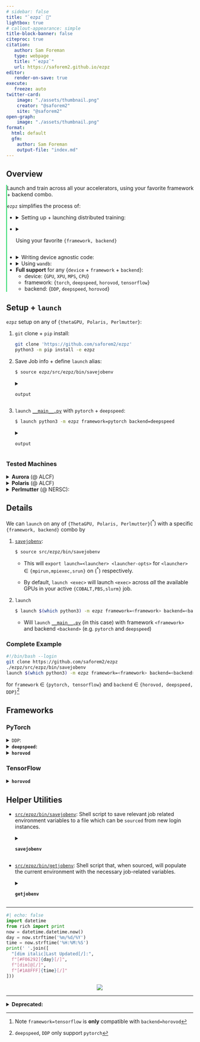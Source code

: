 ```yaml
---
# sidebar: false
title: "`ezpz` 🍋"
lightbox: true
# callout-appearance: simple
title-block-banner: false
citeproc: true
citation:
   author: Sam Foreman
   type: webpage
   title: "`ezpz`"
   url: https://saforem2.github.io/ezpz
editor:
   render-on-save: true
execute:
   freeze: auto
twitter-card:
    image: "./assets/thumbnail.png"
    creator: "@saforem2"
    site: "@saforem2"
open-graph:
    image: "./assets/thumbnail.png"
format:
  html: default
  gfm:
    author: Sam Foreman
    output-file: "index.md"
---
```


<!-- [![Pytorch](https://img.shields.io/badge/PyTorch-222222?logo=pytorch&logoColor=white)](#pytorch) [![Tensorflow](https://img.shields.io/badge/TensorFlow-%23FF6F00.svg?&logo=TensorFlow&logoColor=white)](#tensorflow) [![hydra](https://img.shields.io/badge/Config-Hydra-89b8cd)](https://hydra.cc) -->

<!--
> [!NOTE]
> This library is **very much** still a WIP
> Any ideas / issues / suggestions for improving things would be greatly appreciated.
-->

## Overview

<!-- ::: {.callout-tip icon=false aria-title="Now Playing" title='[![](https://api.iconify.design/logos:spotify-icon.svg?color=%23888888) Now Playing:]{style="color:#1ED760;"}' collapse="true" style='width:100%; border: none!important; border-left: 1.5px solid #1ED760!important; border-radius: 0pt!important; opacity: 100%;'} -->

<!-- ::: {.callout-tip icon="false" collapse="false" style='width:100%; background-color: rgba(28, 28, 28, 0.0)!important; border-color: var(--bg-border)!important;' } -->

::: {.callout-tip icon=false title="<code>ezpz</code> 🍋" collapse=false style="text-align: left!important; width:100%; background-color: var(--code-bg); border:none!important; border-left: 2px solid #1ED760!important; opacity:100%; border-radius: 0pt!important; margin-bottom: 0em; padding-bottom: 0.0rem;"}

Launch and train across all your accelerators, using your favorite framework +
backend combo.

`ezpz` simplifies the process of:

- <details><summary>Setting up + launching distributed training:</summary>

    - <details closed><summary><code>import ezpz as ez</code></summary>

        - `RANK = `
          [`ez.setup_torch(backend=backend)`](https://github.com/saforem2/ezpz/blob/main/src/ezpz/dist.py#L551)
          [for `backend` $\in$ \{`DDP`, `deepspeed`, `horovod`}]{.dim-text}

        - `RANK =`
          [`ez.get_rank()`](https://github.com/saforem2/ezpz/blob/main/src/ezpz/dist.py#396)

        - `LOCAL_RANK =`
          [`ez.get_local_rank()`](https://github.com/saforem2/ezpz/blob/main/src/ezpz/dist.py#448)

        - `WORLD_SIZE =`
          [`ez.get_world_size()`](https://github.com/saforem2/ezpz/blob/main/src/ezpz/dist.py#L417)

      [(see [`ezpz/dist.py`](https://github.com/saforem2/ezpz/blob/main/src/ezpz/dist.py) for more details).]{.dim-text}

    </details>


</details>

- <details closed><summary>Using your favorite `{framework, backend}`</summary>

  On any accelerator:

  - [`framework=pytorch`](#pytorch) + `backend={DDP, deepspeed, horovod}`

  - [`framework=tensorflow`](#tensorflow) + `backend=horovod`

  - [`ez.get_torch_device()`](https://github.com/saforem2/ezpz/blob/main/src/ezpz/dist.py#L332): {`cuda`, `xpu`, `mps`, `cpu`}

  - [`ez.get_torch_backend()`](https://github.com/saforem2/ezpz/blob/main/src/ezpz/dist.py#L348): {`nccl`, `ccl`, `gloo`}

  _2ez_ 😎. (see [frameworks](#frameworks) for additional details)

</details>

- <details closed><summary>Writing device agnostic code:</summary>

  <details closed><summary><code>ezpz_data_parallel.py</code></summary>

  ```python
  """
  ezpz_ddp.py

  - to launch:

    $ source ezpz/src/ezpz/bin/savejobenv
    $ BACKEND=DDP launch python3 ezpz_ddp.py
  """
  import os
  import logging
  import torch
  import ezpz as ez

  # backend can be any of DDP, deespepeed, horovod
  RANK = ez.setup_torch(
      backend=(
          backend := os.environ.get('BACKEND', 'DDP')
      )
  )
  WORLD_SIZE = ez.get_world_size()
  DEVICE = ez.get_device()

  # log only from RANK == 0
  logger = logging.getLogger(__name__)
  logger.setLevel("INFO") if RANK == 0 else logger.setLevel("CRITICAL")

  model = torch.nn.Linear(3, 4)
  model.to(DEVICE)
  optimizer = torch.optim.Adam(model.parameters())
  if WORLD_SIZE > 1:
      if backend.lower() == 'ddp':
          from torch.nn.parallel import DistributedDataParallel as DDP
          model = DDP(model)
      elif backend.lower() in ('ds', 'deepspeed'):
          import deepspeed
          model, optimizer, *_ = deepspeed.initialize(
              model=model,
              optimizer=optimizer
          )

  x = torch.tensor([1.0, 2.0, 3.0]).to(DEVICE)
  y = model(x)
  loss = y.sum()
  if backend == 'deepspeed':
      model.backward(loss)
      model.step(loss)
  else:
      loss = loss.backward()
      optimizer.step()
  ```

  <details closed><summary>Output:</summary>

    <details closed><summary><code>XPU</code></summary>

    ```bash
    [04:50:57 PM] [foremans@x1921c0s0b0n0] ~/q/llm.devkit/Megatron-DeepSpeed/dep/ezpz/s/ezpz  main q4-drop 32s
    $ launch python3 -Wignore test_dist.py
    Connected to tcp://x1921c0s0b0n0.hostmgmt2000.cm.americas.sgi.com:7919
    Found executable /home/foremans/miniconda3/envs/q4-drop/bin/python3
    Launching application 5bf3e9e8-89fb-412a-a49e-3c81601436b7
    [2024-04-19 16:51:06][INFO][dist:290] - [device='xpu'][rank=9/23][local_rank=9/11][node=1/1]
    [2024-04-19 16:51:06][INFO][dist:290] - [device='xpu'][rank=14/23][local_rank=2/11][node=0/1]
    [2024-04-19 16:51:06][INFO][dist:290] - [device='xpu'][rank=3/23][local_rank=3/11][node=1/1]
    [2024-04-19 16:51:06][INFO][dist:290] - [device='xpu'][rank=17/23][local_rank=5/11][node=1/1]
    [2024-04-19 16:51:06][INFO][dist:290] - [device='xpu'][rank=6/23][local_rank=6/11][node=0/1]
    [2024-04-19 16:51:06][INFO][dist:290] - [device='xpu'][rank=13/23][local_rank=1/11][node=1/1]
    [2024-04-19 16:51:06][INFO][dist:290] - [device='xpu'][rank=7/23][local_rank=7/11][node=1/1]
    [2024-04-19 16:51:06][INFO][dist:290] - [device='xpu'][rank=19/23][local_rank=7/11][node=1/1]
    [2024-04-19 16:51:06][INFO][dist:290] - [device='xpu'][rank=8/23][local_rank=8/11][node=0/1]
    [2024-04-19 16:51:06][INFO][dist:290] - [device='xpu'][rank=21/23][local_rank=9/11][node=1/1]
    [2024-04-19 16:51:06][INFO][dist:290] - [device='xpu'][rank=10/23][local_rank=10/11][node=0/1]
    [2024-04-19 16:51:06][INFO][dist:290] - [device='xpu'][rank=22/23][local_rank=10/11][node=0/1]
    [2024-04-19 16:51:06][INFO][dist:290] - [device='xpu'][rank=11/23][local_rank=11/11][node=1/1]
    [2024-04-19 16:51:06][INFO][dist:290] - [device='xpu'][rank=23/23][local_rank=11/11][node=1/1]
    [2024-04-19 16:51:06][INFO][dist:290] - [device='xpu'][rank=2/23][local_rank=2/11][node=0/1]
    [2024-04-19 16:51:06][INFO][dist:290] - [device='xpu'][rank=20/23][local_rank=8/11][node=0/1]
    [2024-04-19 16:51:06][INFO][dist:290] - [device='xpu'][rank=4/23][local_rank=4/11][node=0/1]
    [2024-04-19 16:51:06][INFO][dist:290] - [device='xpu'][rank=15/23][local_rank=3/11][node=1/1]
    [2024-04-19 16:51:06][INFO][dist:290] - [device='xpu'][rank=18/23][local_rank=6/11][node=0/1]
    [2024-04-19 16:51:06][INFO][dist:290] - [device='xpu'][rank=12/23][local_rank=0/11][node=0/1]
    [2024-04-19 16:51:06][INFO][dist:290] - [device='xpu'][rank=1/23][local_rank=1/11][node=1/1]
    [2024-04-19 16:51:06][INFO][dist:290] - [device='xpu'][rank=16/23][local_rank=4/11][node=0/1]
    [2024-04-19 16:51:06][INFO][dist:290] - [device='xpu'][rank=5/23][local_rank=5/11][node=1/1]
    [2024-04-19 16:51:06][INFO][dist:239] - DistInfo={
        "DEVICE": "xpu",
        "DEVICE_ID": "xpu:0",
        "DISTRIBUTED_BACKEND": "ccl",
        "GPUS_PER_NODE": 12,
        "HOSTFILE": "/var/spool/pbs/aux/8992337.amn-0001",
        "HOSTNAME": "x1921c0s0b0n0.hostmgmt2000.cm.americas.sgi.com",
        "HOSTS": "['x1921c0s0b0n0', 'x1921c0s5b0n0']",
        "LOCAL_RANK": 0,
        "MACHINE": "SunSpot",
        "NGPUS": 24,
        "NODE_ID": 0,
        "NUM_NODES": 2,
        "RANK": 0,
        "SCHEDULER": "PBS",
        "WORLD_SIZE_IN_USE": 24,
        "WORLD_SIZE_TOTAL": 24
    }
    [2024-04-19 16:51:06][INFO][dist:602] - Using oneccl_bindings from: /lus/gila/projects/Aurora_deployment/foremans/q4-drop_sunspot/llm.devkit/torch-ccl/oneccl_bindings_for_pytorch/__init__.py
    [2024-04-19 16:51:06][INFO][dist:604] - Using ipex from: /home/foremans/miniconda3/envs/q4-drop/lib/python3.9/site-packages/intel_extension_for_pytorch/__init__.py
    [2024-04-19 16:51:06][INFO][dist:605] - [0/24] Using device='xpu' with backend='DDP' + 'ccl' for distributed training.
    [2024-04-19 16:51:06][INFO][dist:290] - [device='xpu'][rank=0/23][local_rank=0/11][node=0/1]
    [2024-04-19 16:51:06][WARNING][dist:296] - Using [24 / 24] available "xpu" devices !!
    2024:04:19-16:51:06:(16909) |CCL_WARN| MPI was initialized externally, CCL-MPI specific environment is ignored
    2024:04:19-16:51:06:(16910) |CCL_WARN| MPI was initialized externally, CCL-MPI specific environment is ignored
    2024:04:19-16:51:06:(16912) |CCL_WARN| MPI was initialized externally, CCL-MPI specific environment is ignored
    2024:04:19-16:51:06:(16913) |CCL_WARN| MPI was initialized externally, CCL-MPI specific environment is ignored
    2024:04:19-16:51:06:(16914) |CCL_WARN| MPI was initialized externally, CCL-MPI specific environment is ignored
    2024:04:19-16:51:06:(16915) |CCL_WARN| MPI was initialized externally, CCL-MPI specific environment is ignored
    2024:04:19-16:51:06:(16916) |CCL_WARN| MPI was initialized externally, CCL-MPI specific environment is ignored
    2024:04:19-16:51:06:(16917) |CCL_WARN| MPI was initialized externally, CCL-MPI specific environment is ignored
    2024:04:19-16:51:06:(16918) |CCL_WARN| MPI was initialized externally, CCL-MPI specific environment is ignored
    2024:04:19-16:51:06:(16919) |CCL_WARN| MPI was initialized externally, CCL-MPI specific environment is ignored
    2024:04:19-16:51:06:(16920) |CCL_WARN| MPI was initialized externally, CCL-MPI specific environment is ignored
    2024:04:19-16:51:06:(16921) |CCL_WARN| MPI was initialized externally, CCL-MPI specific environment is ignored
    [2024-04-19 16:51:06][INFO][test_dist:71] - model=Network(
      (layers): Sequential(
        (0): Linear(in_features=128, out_features=1024, bias=True)
        (1): Linear(in_features=1024, out_features=512, bias=True)
        (2): Linear(in_features=512, out_features=256, bias=True)
        (3): Linear(in_features=256, out_features=128, bias=True)
        (4): Linear(in_features=128, out_features=128, bias=True)
      )
    )
    [2024-04-19 16:51:18][INFO][test_dist:101] - iter=0, loss=2709.53418, dt=1.380, dtf=0.950, dtb=0.430
    [2024-04-19 16:51:18][INFO][test_dist:101] - iter=1, loss=2058.49805, dt=0.133, dtf=0.002, dtb=0.131
    [2024-04-19 16:51:18][INFO][test_dist:101] - iter=2, loss=1507.91187, dt=0.004, dtf=0.001, dtb=0.004
    [2024-04-19 16:51:18][INFO][test_dist:101] - iter=3, loss=1181.78577, dt=0.004, dtf=0.001, dtb=0.003
    [2024-04-19 16:51:18][INFO][test_dist:101] - iter=4, loss=949.43561, dt=0.004, dtf=0.001, dtb=0.003
    [2024-04-19 16:51:18][INFO][test_dist:101] - iter=5, loss=848.14905, dt=0.004, dtf=0.001, dtb=0.003
    [2024-04-19 16:51:18][INFO][test_dist:101] - iter=6, loss=788.76123, dt=0.004, dtf=0.001, dtb=0.003
    [2024-04-19 16:51:18][INFO][test_dist:101] - iter=7, loss=753.59509, dt=0.004, dtf=0.001, dtb=0.003
    [2024-04-19 16:51:18][INFO][test_dist:101] - iter=8, loss=750.62225, dt=0.004, dtf=0.001, dtb=0.003
    [2024-04-19 16:51:18][INFO][test_dist:101] - iter=9, loss=740.23474, dt=0.004, dtf=0.001, dtb=0.003
    Application 5bf3e9e8 resources: utime=621s stime=111s maxrss=1746816KB inblock=192 oublock=16 minflt=10719359 majflt=7493 nvcsw=169332 nivcsw=77546
    ```

    </details>

    <details closed><summary><code>CPU</code></summary>

    ```bash
    2023-11-11 $ TORCH_DEVICE=cpu mpirun -np 12 python3 test_dist.py
    [2024-04-19 14:44:12][INFO][dist:290] - [device='cpu'][rank=1/11][local_rank=1/11][node=0/0]
    [2024-04-19 14:44:12][INFO][dist:290] - [device='cpu'][rank=3/11][local_rank=3/11][node=0/0]
    [2024-04-19 14:44:12][INFO][dist:290] - [device='cpu'][rank=6/11][local_rank=6/11][node=0/0]
    [2024-04-19 14:44:12][INFO][dist:290] - [device='cpu'][rank=5/11][local_rank=5/11][node=0/0]
    [2024-04-19 14:44:12][INFO][dist:290] - [device='cpu'][rank=2/11][local_rank=2/11][node=0/0]
    [2024-04-19 14:44:12][INFO][dist:290] - [device='cpu'][rank=10/11][local_rank=10/11][node=0/0]
    [2024-04-19 14:44:12][INFO][dist:290] - [device='cpu'][rank=4/11][local_rank=4/11][node=0/0]
    [2024-04-19 14:44:12][INFO][dist:290] - [device='cpu'][rank=7/11][local_rank=7/11][node=0/0]
    [2024-04-19 14:44:12][INFO][dist:290] - [device='cpu'][rank=9/11][local_rank=9/11][node=0/0]
    [2024-04-19 14:44:13][INFO][dist:290] - [device='cpu'][rank=11/11][local_rank=11/11][node=0/0]
    [2024-04-19 14:44:13][INFO][dist:290] - [device='cpu'][rank=8/11][local_rank=8/11][node=0/0]
    [2024-04-19 14:44:13][INFO][dist:239] - DistInfo={
        "DEVICE": "cpu",
        "DEVICE_ID": "cpu:0",
        "DISTRIBUTED_BACKEND": "gloo",
        "GPUS_PER_NODE": 12,
        "HOSTFILE": "/Users/samforeman/projects/saforem2/ezpz/src/ezpz/hostfile",
        "HOSTNAME": "Sams-MacBook-Pro.local",
        "HOSTS": "['Sams-MacBook-Pro']",
        "LOCAL_RANK": 0,
        "MACHINE": "Sams-MacBook-Pro.local",
        "NGPUS": 12,
        "NODE_ID": 0,
        "NUM_NODES": 1,
        "RANK": 0,
        "SCHEDULER": "LOCAL",
        "WORLD_SIZE_IN_USE": 12,
        "WORLD_SIZE_TOTAL": 12
    }
    [2024-04-19 14:44:13][INFO][dist:605] - [0/12] Using device='cpu' with backend='DDP' + 'gloo' for distributed training.
    [2024-04-19 14:44:13][INFO][dist:290] - [device='cpu'][rank=0/11][local_rank=0/11][node=0/0]
    [2024-04-19 14:44:13][WARNING][dist:296] - Using [12 / 12] available "cpu" devices !!
    [2024-04-19 14:44:13][INFO][test_dist:72] - model=Network(
      (layers): Sequential(
        (0): Linear(in_features=128, out_features=1024, bias=True)
        (1): Linear(in_features=1024, out_features=512, bias=True)
        (2): Linear(in_features=512, out_features=256, bias=True)
        (3): Linear(in_features=256, out_features=128, bias=True)
        (4): Linear(in_features=128, out_features=128, bias=True)
      )
    )
    [2024-04-19 14:44:14][INFO][test_dist:102] - iter=0, loss=2801.62549, dt=0.389, dtf=0.042, dtb=0.348
    [2024-04-19 14:44:14][INFO][test_dist:102] - iter=1, loss=2092.84692, dt=0.051, dtf=0.010, dtb=0.041
    [2024-04-19 14:44:14][INFO][test_dist:102] - iter=2, loss=1482.45520, dt=0.037, dtf=0.004, dtb=0.033
    [2024-04-19 14:44:14][INFO][test_dist:102] - iter=3, loss=1174.38037, dt=0.033, dtf=0.002, dtb=0.031
    [2024-04-19 14:44:14][INFO][test_dist:102] - iter=4, loss=938.39917, dt=0.032, dtf=0.003, dtb=0.030
    [2024-04-19 14:44:14][INFO][test_dist:102] - iter=5, loss=888.37390, dt=0.035, dtf=0.001, dtb=0.033
    [2024-04-19 14:44:14][INFO][test_dist:102] - iter=6, loss=784.63470, dt=0.036, dtf=0.003, dtb=0.032
    [2024-04-19 14:44:14][INFO][test_dist:102] - iter=7, loss=749.53839, dt=0.033, dtf=0.002, dtb=0.031
    [2024-04-19 14:44:14][INFO][test_dist:102] - iter=8, loss=732.22656, dt=0.036, dtf=0.003, dtb=0.034
    [2024-04-19 14:44:15][INFO][test_dist:102] - iter=9, loss=730.63776, dt=0.034, dtf=0.001, dtb=0.033
    35.68s user 17.20s system 546% cpu 9.681s total
    ```

    </details>

  </details>

  </details>

- <details closed><summary>Using <code>wandb</code>:</summary>

    - `ez.setup_wandb(project_name='ezpz')`

  </details>

- **Full support** for any {`device` + `framework` + `backend`}:
    - device: {`GPU`, `XPU`, `MPS`, `CPU`}
    - framework: {`torch`, `deepspeed`, `horovod`, `tensorflow`}
    - backend: {`DDP`, `deepspeed`, `horovod`}

:::


## Setup + `launch`

`ezpz` setup on any of `{thetaGPU, Polaris, Perlmutter}`:

1. `git` clone + `pip` install:

    ```bash
    git clone 'https://github.com/saforem2/ezpz'
    python3 -m pip install -e ezpz
    ```

1. Save Job info + define `launch` alias:

    ```bash
    $ source ezpz/src/ezpz/bin/savejobenv
    ```

    <details closed><summary><code>output</code></summary>

    ```bash
    ┌──────────────────────────────────────────────────────────────────
    │ [Hosts]:
    │     • x4415c6s5b0n0, x4415c6s6b0n0, x4415c6s7b0n0, x4415c7s0b0n0
    └──────────────────────────────────────────────────────────────────
    ┌──────────────────────────────────────────────────────────────────
    │ [DIST INFO]:
    │     • Loading job env from: /home/foremans/.pbsenv
    │     • HOSTFILE: /var/spool/pbs/aux/297306.aurora-pbs-0001.hostmgmt.cm.aurora.alcf.anl.gov
    │     • NHOSTS: 4
    │     • NGPU_PER_HOST: 12
    │     • NGPUS (NHOSTS x NGPU_PER_HOST): 48
    │     • DIST_LAUNCH: mpiexec --verbose --envall -n 48 -ppn 12 --hostfile /var/spool/pbs/aux/297306.aurora-pbs-0001.hostmgmt.cm.aurora.alcf.anl.gov
    │     • Defining alias: launch: aliased to mpiexec --verbose --envall -n 48 -ppn 12 --hostfile /var/spool/pbs/aux/297306.aurora-pbs-0001.hostmgmt.cm.aurora.alcf.anl.gov
    └──────────────────────────────────────────────────────────────────
    ```

    </details>

1. `launch` [`__main__.py`](./src/ezpz/__main__.py) with `pytorch` + `deepspeed`:

    ```bash
    $ launch python3 -m ezpz framework=pytorch backend=deepspeed
    ```

    <details closed><summary><code>output</code></summary>

    ```bash
    $ launch python3 -m ezpz framework=pytorch backend=DDP
    [2023-12-19 13:33:24][INFO][dist.py:292] - Using device='xpu'
    [2023-12-19 13:33:24][INFO][dist.py:292] - Using device='xpu'
    [2023-12-19 13:33:24][INFO][dist.py:292] - Using device='xpu'
    [2023-12-19 13:33:24][INFO][dist.py:292] - Using device='xpu'
    [2023-12-19 13:33:24][INFO][dist.py:292] - Using device='xpu'
    [2023-12-19 13:33:24][INFO][dist.py:292] - Using device='xpu'
    [2023-12-19 13:33:24][INFO][dist.py:292] - Using device='xpu'
    [2023-12-19 13:33:24][INFO][dist.py:292] - Using device='xpu'
    [2023-12-19 13:33:24][INFO][dist.py:292] - Using device='xpu'
    [2023-12-19 13:33:24][INFO][dist.py:292] - Using device='xpu'
    [2023-12-19 13:33:24][INFO][dist.py:292] - Using device='xpu'
    [2023-12-19 13:33:24][INFO][dist.py:292] - Using device='xpu'
    [2023-12-19 13:33:24][INFO][dist.py:292] - Using device='xpu'
    [2023-12-19 13:33:24][INFO][dist.py:292] - Using device='xpu'
    [2023-12-19 13:33:25][INFO][dist.py:292] - Using device='xpu'
    [2023-12-19 13:33:25][INFO][dist.py:292] - Using device='xpu'
    [2023-12-19 13:33:25][INFO][dist.py:292] - Using device='xpu'
    [2023-12-19 13:33:25][INFO][dist.py:292] - Using device='xpu'
    [2023-12-19 13:33:25][INFO][dist.py:292] - Using device='xpu'
    [2023-12-19 13:33:25][INFO][dist.py:292] - Using device='xpu'
    [2023-12-19 13:33:25][INFO][dist.py:292] - Using device='xpu'
    [2023-12-19 13:33:25][INFO][dist.py:292] - Using device='xpu'
    [2023-12-19 13:33:25][INFO][dist.py:292] - Using device='xpu'
    [2023-12-19 13:33:25][INFO][dist.py:292] - Using device='xpu'
    [2023-12-19 13:33:25][INFO][dist.py:292] - Using device='xpu'
    [2023-12-19 13:33:25][INFO][dist.py:292] - Using device='xpu'
    [2023-12-19 13:33:25][INFO][dist.py:292] - Using device='xpu'
    [2023-12-19 13:33:25][INFO][dist.py:292] - Using device='xpu'
    [2023-12-19 13:33:25][INFO][dist.py:292] - Using device='xpu'
    [2023-12-19 13:33:25][INFO][dist.py:292] - Using device='xpu'
    [2023-12-19 13:33:25][INFO][dist.py:292] - Using device='xpu'
    [2023-12-19 13:33:25][INFO][dist.py:292] - Using device='xpu'
    [2023-12-19 13:33:25][INFO][dist.py:292] - Using device='xpu'
    [2023-12-19 13:33:26][INFO][dist.py:292] - Using device='xpu'
    [2023-12-19 13:33:26][INFO][dist.py:292] - Using device='xpu'
    [2023-12-19 13:33:26][INFO][dist.py:243] - Using DDP for distributed training
    [2023-12-19 13:33:26][WARNING][dist.py:104] - Using backend='ccl'
    [2023-12-19 13:33:26][WARNING][dist.py:104] - Using backend='ccl'
    [2023-12-19 13:33:26][WARNING][dist.py:104] - Using backend='ccl'
    [2023-12-19 13:33:26][WARNING][dist.py:104] - Using backend='ccl'
    [2023-12-19 13:33:26][WARNING][dist.py:104] - Using backend='ccl'
    [2023-12-19 13:33:26][WARNING][dist.py:104] - Using backend='ccl'
    [2023-12-19 13:33:26][WARNING][dist.py:104] - Using backend='ccl'
    [2023-12-19 13:33:26][WARNING][dist.py:104] - Using backend='ccl'
    [2023-12-19 13:33:26][WARNING][dist.py:104] - Using backend='ccl'
    [2023-12-19 13:33:26][WARNING][dist.py:104] - Using backend='ccl'
    [2023-12-19 13:33:26][WARNING][dist.py:104] - Using backend='ccl'
    [2023-12-19 13:33:26][WARNING][dist.py:104] - Using backend='ccl'
    [2023-12-19 13:33:26][WARNING][dist.py:104] - Using backend='ccl'
    [2023-12-19 13:33:26][WARNING][dist.py:104] - Using backend='ccl'
    [2023-12-19 13:33:26][WARNING][dist.py:104] - Using backend='ccl'
    [2023-12-19 13:33:26][WARNING][dist.py:104] - Using backend='ccl'
    [2023-12-19 13:33:26][WARNING][dist.py:104] - Using backend='ccl'
    [2023-12-19 13:33:26][WARNING][dist.py:104] - Using backend='ccl'
    [2023-12-19 13:33:26][WARNING][dist.py:104] - Using backend='ccl'
    [2023-12-19 13:33:26][WARNING][dist.py:104] - Using backend='ccl'
    [2023-12-19 13:33:26][WARNING][dist.py:104] - Using backend='ccl'
    [2023-12-19 13:33:26][WARNING][dist.py:104] - Using backend='ccl'
    [2023-12-19 13:33:26][WARNING][dist.py:104] - Using backend='ccl'
    [2023-12-19 13:33:26][WARNING][dist.py:104] - Using backend='ccl'
    [2023-12-19 13:33:27][INFO][dist.py:292] - Using device='xpu'
    [2023-12-19 13:33:27][WARNING][dist.py:104] - Using backend='ccl'
    [2023-12-19 13:33:27][WARNING][dist.py:104] - Using backend='ccl'
    [2023-12-19 13:33:27][WARNING][dist.py:104] - Using backend='ccl'
    [2023-12-19 13:33:27][WARNING][dist.py:104] - Using backend='ccl'
    [2023-12-19 13:33:27][WARNING][dist.py:104] - Using backend='ccl'
    [2023-12-19 13:33:27][WARNING][dist.py:104] - Using backend='ccl'
    [2023-12-19 13:33:27][WARNING][dist.py:104] - Using backend='ccl'
    [2023-12-19 13:33:27][WARNING][dist.py:104] - Using backend='ccl'
    [2023-12-19 13:33:27][WARNING][dist.py:104] - Using backend='ccl'
    [2023-12-19 13:33:27][WARNING][dist.py:104] - Using backend='ccl'
    [2023-12-19 13:33:27][WARNING][dist.py:104] - Using backend='ccl'
    [2023-12-19 13:33:27][WARNING][dist.py:104] - Using backend='ccl'
    [2023-12-19 13:33:28][INFO][dist.py:292] - Using device='xpu'
    [2023-12-19 13:33:28][INFO][dist.py:292] - Using device='xpu'
    [2023-12-19 13:33:29][INFO][dist.py:292] - Using device='xpu'
    [2023-12-19 13:33:29][INFO][dist.py:292] - Using device='xpu'
    [2023-12-19 13:33:29][INFO][dist.py:292] - Using device='xpu'
    [2023-12-19 13:33:30][INFO][dist.py:292] - Using device='xpu'
    [2023-12-19 13:33:30][INFO][dist.py:292] - Using device='xpu'
    [2023-12-19 13:33:30][INFO][dist.py:292] - Using device='xpu'
    [2023-12-19 13:33:30][INFO][dist.py:292] - Using device='xpu'
    [2023-12-19 13:33:30][INFO][dist.py:292] - Using device='xpu'
    [2023-12-19 13:33:30][INFO][dist.py:292] - Using device='xpu'
    [2023-12-19 13:33:34][INFO][dist.py:292] - Using device='xpu'
    [2023-12-19 13:33:35][WARNING][dist.py:104] - Using backend='ccl'
    [2023-12-19 13:33:35][WARNING][dist.py:104] - Using backend='ccl'
    [2023-12-19 13:33:35][WARNING][dist.py:104] - Using backend='ccl'
    [2023-12-19 13:33:35][WARNING][dist.py:104] - Using backend='ccl'
    [2023-12-19 13:33:35][WARNING][dist.py:104] - Using backend='ccl'
    [2023-12-19 13:33:35][WARNING][dist.py:104] - Using backend='ccl'
    [2023-12-19 13:33:35][WARNING][dist.py:104] - Using backend='ccl'
    [2023-12-19 13:33:35][WARNING][dist.py:104] - Using backend='ccl'
    [2023-12-19 13:33:35][WARNING][dist.py:104] - Using backend='ccl'
    [2023-12-19 13:33:35][WARNING][dist.py:104] - Using backend='ccl'
    [2023-12-19 13:33:35][WARNING][dist.py:104] - Using backend='ccl'
    [2023-12-19 13:33:35][WARNING][dist.py:104] - Using backend='ccl'
    [2023-12-19 13:33:35][INFO][dist.py:307] - RANK: 1 / 47
    [2023-12-19 13:33:35][INFO][dist.py:307] - RANK: 2 / 47
    [2023-12-19 13:33:35][INFO][dist.py:307] - RANK: 3 / 47
    [2023-12-19 13:33:35][INFO][dist.py:307] - RANK: 4 / 47
    [2023-12-19 13:33:35][INFO][dist.py:307] - RANK: 0 / 47
    [2023-12-19 13:33:35][INFO][dist.py:307] - RANK: 5 / 47
    [2023-12-19 13:33:35][INFO][__main__.py:49] - {
        "_target_": "ezpz.configs.TrainConfig",
        "framework": "pytorch",
        "backend": "DDP",
        "ds_config_path": null,
        "port": null,
        "seed": null,
        "use_wandb": true,
        "wandb_project_name": null,
        "precision": null,
        "ngpus": null
    }
    [2023-12-19 13:33:35][INFO][dist.py:307] - RANK: 9 / 47
    [2023-12-19 13:33:35][INFO][dist.py:307] - RANK: 10 / 47
    [2023-12-19 13:33:35][INFO][dist.py:307] - RANK: 11 / 47
    [2023-12-19 13:33:35][INFO][dist.py:307] - RANK: 7 / 47
    [2023-12-19 13:33:35][INFO][dist.py:307] - RANK: 8 / 47
    [2023-12-19 13:33:35][INFO][dist.py:307] - RANK: 6 / 47
    [2023-12-19 13:33:35][INFO][dist.py:307] - RANK: 12 / 47
    [2023-12-19 13:33:35][INFO][dist.py:307] - RANK: 13 / 47
    [2023-12-19 13:33:35][INFO][dist.py:307] - RANK: 14 / 47
    [2023-12-19 13:33:35][INFO][dist.py:307] - RANK: 15 / 47
    [2023-12-19 13:33:35][INFO][dist.py:307] - RANK: 18 / 47
    [2023-12-19 13:33:35][INFO][dist.py:307] - RANK: 19 / 47
    [2023-12-19 13:33:35][INFO][dist.py:307] - RANK: 20 / 47
    [2023-12-19 13:33:35][INFO][dist.py:307] - RANK: 21 / 47
    [2023-12-19 13:33:35][INFO][dist.py:307] - RANK: 22 / 47
    [2023-12-19 13:33:35][INFO][dist.py:307] - RANK: 23 / 47
    [2023-12-19 13:33:35][INFO][dist.py:307] - RANK: 24 / 47
    [2023-12-19 13:33:35][INFO][dist.py:307] - RANK: 25 / 47
    [2023-12-19 13:33:35][INFO][dist.py:307] - RANK: 26 / 47
    [2023-12-19 13:33:35][INFO][dist.py:307] - RANK: 27 / 47
    [2023-12-19 13:33:35][INFO][dist.py:307] - RANK: 30 / 47
    [2023-12-19 13:33:35][INFO][dist.py:307] - RANK: 16 / 47
    [2023-12-19 13:33:35][INFO][dist.py:307] - RANK: 17 / 47
    [2023-12-19 13:33:35][INFO][dist.py:307] - RANK: 28 / 47
    [2023-12-19 13:33:35][INFO][dist.py:307] - RANK: 32 / 47
    [2023-12-19 13:33:35][INFO][dist.py:307] - RANK: 33 / 47
    [2023-12-19 13:33:35][INFO][dist.py:307] - RANK: 36 / 47
    [2023-12-19 13:33:35][INFO][dist.py:307] - RANK: 37 / 47
    [2023-12-19 13:33:35][INFO][dist.py:307] - RANK: 38 / 47
    [2023-12-19 13:33:35][INFO][dist.py:307] - RANK: 39 / 47
    [2023-12-19 13:33:35][INFO][dist.py:307] - RANK: 43 / 47
    [2023-12-19 13:33:35][INFO][dist.py:307] - RANK: 46 / 47
    [2023-12-19 13:33:35][INFO][dist.py:307] - RANK: 29 / 47
    [2023-12-19 13:33:35][INFO][dist.py:307] - RANK: 47 / 47
    [2023-12-19 13:33:35][INFO][dist.py:307] - RANK: 31 / 47
    [2023-12-19 13:33:35][INFO][dist.py:307] - RANK: 34 / 47
    [2023-12-19 13:33:35][INFO][dist.py:307] - RANK: 35 / 47
    [2023-12-19 13:33:35][INFO][dist.py:307] - RANK: 42 / 47
    [2023-12-19 13:33:35][INFO][dist.py:307] - RANK: 41 / 47
    [2023-12-19 13:33:35][INFO][dist.py:307] - RANK: 44 / 47
    [2023-12-19 13:33:35][INFO][dist.py:307] - RANK: 45 / 47
    [2023-12-19 13:33:35][INFO][dist.py:307] - RANK: 40 / 47
    [2023-12-19 13:33:47][INFO][dist.py:415] - Setting up wandb from rank: 0
    [2023-12-19 13:33:47][INFO][dist.py:416] - Using: WB PROJECT: ezpz
    [2023-12-19 13:33:58][INFO][dist.py:448] - W&B RUN: [flowing-wood-8](https://wandb.ai/l2hmc-qcd/ezpz/runs/uya29gm5)
    [2023-12-19 13:33:58][INFO][dist.py:490] - Running on x4415c6s5b0n0.hostmgmt2415.cm.aurora.alcf.anl.gov
    [2023-12-19 13:33:58][INFO][dist.py:506] - Reading hosts from /var/spool/pbs/aux/297306.aurora-pbs-0001.hostmgmt.cm.aurora.alcf.anl.gov
    [2023-12-19 13:33:58][INFO][__main__.py:57] - Output dir: /lus/gecko/projects/Aurora_deployment/foremans/projects/saforem2/ezpz/src/ezpz/outputs/runs/pytorch/DDP/2023-12-19/13-33-17
    [2023-12-19 13:33:58][CRITICAL][dist.py:519] - 🚀 flowing-wood-8
    [2023-12-19 13:33:58][CRITICAL][dist.py:520] - 🔗 https://wandb.ai/l2hmc-qcd/ezpz/runs/uya29gm5
    [2023-12-19 13:33:58][CRITICAL][dist.py:521] - 📂/: /lus/gecko/projects/Aurora_deployment/foremans/projects/saforem2/ezpz/src/ezpz/outputs/runs/pytorch/DDP/2023-12-19/13-33-17/wandb/run-20231219_133354-uya29gm5/files
    [2023-12-19 13:33:58][INFO][dist.py:563] - Adding /lus/gecko/projects/Aurora_deployment/foremans/projects/saforem2/ezpz/src/ezpz/ezpz-pt-DDP-xpu.log to W&B artifact...
    [2023-12-19 13:33:58][INFO][dist.py:563] - Adding /lus/gecko/projects/Aurora_deployment/foremans/projects/saforem2/ezpz/src/ezpz/outputs/runs/pytorch/DDP/2023-12-19/13-33-17/__main__.log to W&B artifact...
    [2023-12-19 13:33:58][INFO][dist.py:563] - Adding /lus/gecko/projects/Aurora_deployment/foremans/projects/saforem2/ezpz/src/ezpz/outputs/runs/pytorch/DDP/2023-12-19/13-33-17/main_debug.log to W&B artifact...
    [2023-12-19 13:33:58][INFO][dist.py:563] - Adding /lus/gecko/projects/Aurora_deployment/foremans/projects/saforem2/ezpz/src/ezpz/outputs/runs/pytorch/DDP/2023-12-19/13-33-16/__main__.log to W&B artifact...
    ```

    </details>

</details>


### Tested Machines

<details closed><summary><b>Aurora</b> (@ ALCF)</summary>

```bash
# launch job
$ qsub -q EarlyAppAccess -A Aurora_Deployment -l walltime=2:00:00 -l select=4 -I

# load frameworks
$ module use -a /soft/modulefiles ; module --ignore_cache load frameworks
$ module load frameworks/.2023.12.15.001

# install `ezpz`
$ git clone https://github.com/saforem2/ezpz
$ cd ezpz
$ mkdir -p venvs/aurora/2023.12.15.001
$ python3 -m venv venvs/aurora/2023.12.15.001 --system-site-packages
$ source venvs/aurora/2023.12.15.001/bin/activate
$ python3 -m pip install -e .

# print job info and define `launch` alias
$ source ezpz/src/ezpz/bin/savejobenv
┌──────────────────────────────────────────────────────────────────
│ [Hosts]:
│     • x4415c6s5b0n0.hostmgmt2415.cm.aurora.alcf.anl.gov
x4415c6s6b0n0.hostmgmt2415.cm.aurora.alcf.anl.gov
x4415c6s7b0n0.hostmgmt2415.cm.aurora.alcf.anl.gov
x4415c7s0b0n0.hostmgmt2415.cm.aurora.alcf.anl.gov
└──────────────────────────────────────────────────────────────────
┌──────────────────────────────────────────────────────────────────
│ [DIST INFO]:
│     • Loading job env from: /home/foremans/.pbsenv
│     • HOSTFILE: /var/spool/pbs/aux/297306.aurora-pbs-0001.hostmgmt.cm.aurora.alcf.anl.gov
│     • NHOSTS: 4
│     • NGPU_PER_HOST: 12
│     • NGPUS (NHOSTS x NGPU_PER_HOST): 48
│     • DIST_LAUNCH: mpiexec --verbose --envall -n 48 -ppn 12 --hostfile /var/spool/pbs/aux/297306.aurora-pbs-0001.hostmgmt.cm.aurora.alcf.anl.gov
│     • Defining alias: launch: aliased to mpiexec --verbose --envall -n 48 -ppn 12 --hostfile /var/spool/pbs/aux/297306.aurora-pbs-0001.hostmgmt.cm.aurora.alcf.anl.gov
└──────────────────────────────────────────────────────────────────
```

</details>

<details closed><summary><b>Polaris</b> (@ ALCF)</summary>

```bash
# Most recent `conda` versions as of 10-17-2023
if [[ $(hostname) == x3* ]]; then
    export MACHINE="polaris"
    export CONDA_DATE="2023-10-04"
elif [[ $(hostname) == theta* ]]; then
    export MACHINE="thetaGPU"
    export CONDA_DATE="2023-01-11"
else
    echo "Unknown hostname $(hostname)"
fi
module load "conda/${CONDA_DATE}" ; conda activate base
# Clone saforem2/ezpz and navigate into it
git clone https://github.com/saforem2/ezpz
cd ezpz
# Make a new venv for this project,
# in the project root: ./venvs/$MACHINE/$CONDA_DATE
VENV_DIR="venvs/${MACHINE}/${CONDA_DATE}"
python3 -m venv "${VENV_DIR}" --system-site-packages
source "venvs/${MACHINE}/${CONDA_DATE}/bin/activate"
# install `ezpz` into this `venv`
python3 -m pip install -e .
# to launch simple training example
# (launches `src/ezpz/__main__.py`)
cd src/ezpz
./bin/train.sh framework=pytorch backend=DDP
```

</details>

<details closed><summary><b>Perlmutter</b> (@ NERSC):</summary>

```bash
# request slurm allocation with `salloc`
$ NODES=2 ; HRS=2 ; salloc --nodes $NODES --qos preempt --time $HRS:00:00 -C 'gpu&hbm80g' --gpus=$(( 4 * NODES )) -A <proj>_g
# load `pytorch/2.0.1` module
$ module load libfabric cudatoolkit pytorch/2.0.1
# Clone saforem2/ezpz and navigate into it
$ git clone https://github.com/saforem2/ezpz
$ cd ezpz
# update pip and install `ezpz`
$ python3 -m pip install --upgrade pip setuptools wheel
$ python3 -m pip install -e .
$ cd src/ezpz
$ ./bin/train.sh framework=pytorch backend=DDP
```

where `framework` $\in$ `{pytorch, tensorflow}`, and `backend` $\in$ `{DDP, deepspeed,
horovod}`[^tf-hvd]  


</details>

[^tf-hvd]: Note `framework=tensorflow` is **only** compatible with `backend=horovod`

## Details


We can `launch` on any of `{ThetaGPU, Polaris, Perlmutter}`$\left(^{\ast}\right)$ 
with a specific `{framework, backend}` combo by

1. [`savejobenv`](./src/ezpz/bin/savejobenv):

    ```bash
    $ source src/ezpz/bin/savejobenv
    ```

    - This will `export launch=<launcher> <launcher-opts>`
      for `<launcher>` $\in$ `{mpirun,mpiexec,srun}`
      on $(^{\ast})$ respectively.

    - By default, `launch <exec>` will launch `<exec>` across
      _all_ the available GPUs in your active `{COBALT,PBS,slurm}` job.

2. `launch`

    ```bash
    $ launch $(which python3) -m ezpz framework=<framework> backend=<backend>
    ```

    - Will `launch` [`__main__.py`](./src/ezpz/__main__.py) (in this case) with framework
    `<framework>` and backend `<backend>` (e.g. `pytorch` and `deepspeed`)


### Complete Example

```bash
#!/bin/bash --login
git clone https://github.com/saforem2/ezpz
./ezpz/src/ezpz/bin/savejobenv
launch $(which python3) -m ezpz framework=<framework> backend=<backend>
```

for `framework` $\in$ `{pytorch, tensorflow}` and `backend` $\in$ `{horovod, deepspeed, DDP}`[^1]

[^1]: `deepspeed`, `DDP` only support `pytorch`


## Frameworks

<!-- <details closed><summary>PyTorch</summary> -->

### PyTorch

<details closed><summary><code>DDP</code>:</summary>

```bash
launch framework=pytorch backend=DDP
```

<details closed><summary><b>Output:</b></summary>

```bash
Connected to tcp://x3005c0s31b1n0.hsn.cm.polaris.alcf.anl.gov:7919
Found executable /soft/datascience/conda/2023-10-04/mconda3/bin/python3
Launching application c079ffa9-4732-45ba-995b-e5685330311b
[10/05/23 16:56:26][INFO][dist.py:362] - Using DDP for distributed training
[10/05/23 16:56:27][INFO][dist.py:413] - RANK: 0 / 7
[10/05/23 16:56:27][INFO][dist.py:413] - RANK: 2 / 7
[10/05/23 16:56:27][INFO][dist.py:413] - RANK: 4 / 7
[10/05/23 16:56:27][INFO][dist.py:413] - RANK: 3 / 7
[10/05/23 16:56:27][INFO][dist.py:413] - RANK: 1 / 7
[10/05/23 16:56:27][INFO][dist.py:413] - RANK: 6 / 7
[10/05/23 16:56:27][INFO][dist.py:413] - RANK: 5 / 7
[10/05/23 16:56:27][INFO][dist.py:413] - RANK: 7 / 7
```

</details>

</details>

<details closed><summary><b><code>deepspeed</code>:</b></summary>

```bash
launch framework=pytorch backend=deepspeed
```

<details closed><summary><b>Output:</b></summary>

```bash
Connected to tcp://x3005c0s31b1n0.hsn.cm.polaris.alcf.anl.gov:7919
Found executable /soft/datascience/conda/2023-10-04/mconda3/bin/python3
Launching application c1c5bcd5-c300-4927-82e4-236d4643e31d
[10/05/23 16:56:34][INFO][dist.py:362] - Using deepspeed for distributed training
[2023-10-05 16:56:34,949] [INFO] [real_accelerator.py:158:get_accelerator] Setting ds_accelerator to cuda (auto detect)
[2023-10-05 16:56:34,949] [INFO] [real_accelerator.py:158:get_accelerator] Setting ds_accelerator to cuda (auto detect)
[2023-10-05 16:56:34,949] [INFO] [real_accelerator.py:158:get_accelerator] Setting ds_accelerator to cuda (auto detect)
[2023-10-05 16:56:34,949] [INFO] [real_accelerator.py:158:get_accelerator] Setting ds_accelerator to cuda (auto detect)
[2023-10-05 16:56:34,953] [INFO] [real_accelerator.py:158:get_accelerator] Setting ds_accelerator to cuda (auto detect)
[2023-10-05 16:56:34,953] [INFO] [real_accelerator.py:158:get_accelerator] Setting ds_accelerator to cuda (auto detect)
[2023-10-05 16:56:34,953] [INFO] [real_accelerator.py:158:get_accelerator] Setting ds_accelerator to cuda (auto detect)
[2023-10-05 16:56:34,953] [INFO] [real_accelerator.py:158:get_accelerator] Setting ds_accelerator to cuda (auto detect)
[2023-10-05 16:56:40,160] [INFO] [comm.py:637:init_distributed] cdb=None
[2023-10-05 16:56:40,160] [INFO] [comm.py:637:init_distributed] cdb=None
[2023-10-05 16:56:40,160] [INFO] [comm.py:652:init_distributed] Not using the DeepSpeed or dist launchers, attempting to detect MPI environment...
[2023-10-05 16:56:40,160] [INFO] [comm.py:637:init_distributed] cdb=None
[2023-10-05 16:56:40,160] [INFO] [comm.py:652:init_distributed] Not using the DeepSpeed or dist launchers, attempting to detect MPI environment...
[2023-10-05 16:56:40,160] [INFO] [comm.py:652:init_distributed] Not using the DeepSpeed or dist launchers, attempting to detect MPI environment...
[2023-10-05 16:56:40,160] [INFO] [comm.py:637:init_distributed] cdb=None
[2023-10-05 16:56:40,160] [INFO] [comm.py:652:init_distributed] Not using the DeepSpeed or dist launchers, attempting to detect MPI environment...
[2023-10-05 16:56:40,767] [INFO] [comm.py:637:init_distributed] cdb=None
[2023-10-05 16:56:40,767] [INFO] [comm.py:637:init_distributed] cdb=None
[2023-10-05 16:56:40,767] [INFO] [comm.py:652:init_distributed] Not using the DeepSpeed or dist launchers, attempting to detect MPI environment...
[2023-10-05 16:56:40,767] [INFO] [comm.py:652:init_distributed] Not using the DeepSpeed or dist launchers, attempting to detect MPI environment...
[2023-10-05 16:56:40,767] [INFO] [comm.py:637:init_distributed] cdb=None
[2023-10-05 16:56:40,767] [INFO] [comm.py:652:init_distributed] Not using the DeepSpeed or dist launchers, attempting to detect MPI environment...
[2023-10-05 16:56:40,767] [INFO] [comm.py:637:init_distributed] cdb=None
[2023-10-05 16:56:40,767] [INFO] [comm.py:652:init_distributed] Not using the DeepSpeed or dist launchers, attempting to detect MPI environment...
[2023-10-05 16:56:41,621] [INFO] [comm.py:702:mpi_discovery] Discovered MPI settings of world_rank=4, local_rank=0, world_size=8, master_addr=10.140.57.89, master_port=29500
[2023-10-05 16:56:41,621] [INFO] [comm.py:702:mpi_discovery] Discovered MPI settings of world_rank=5, local_rank=1, world_size=8, master_addr=10.140.57.89, master_port=29500
[2023-10-05 16:56:41,621] [INFO] [comm.py:702:mpi_discovery] Discovered MPI settings of world_rank=0, local_rank=0, world_size=8, master_addr=10.140.57.89, master_port=29500
[2023-10-05 16:56:41,621] [INFO] [comm.py:702:mpi_discovery] Discovered MPI settings of world_rank=6, local_rank=2, world_size=8, master_addr=10.140.57.89, master_port=29500
[2023-10-05 16:56:41,621] [INFO] [comm.py:702:mpi_discovery] Discovered MPI settings of world_rank=1, local_rank=1, world_size=8, master_addr=10.140.57.89, master_port=29500
[2023-10-05 16:56:41,621] [INFO] [comm.py:702:mpi_discovery] Discovered MPI settings of world_rank=7, local_rank=3, world_size=8, master_addr=10.140.57.89, master_port=29500
[2023-10-05 16:56:41,621] [INFO] [comm.py:702:mpi_discovery] Discovered MPI settings of world_rank=2, local_rank=2, world_size=8, master_addr=10.140.57.89, master_port=29500
[2023-10-05 16:56:41,621] [INFO] [comm.py:702:mpi_discovery] Discovered MPI settings of world_rank=3, local_rank=3, world_size=8, master_addr=10.140.57.89, master_port=29500
[2023-10-05 16:56:41,621] [INFO] [comm.py:668:init_distributed] Initializing TorchBackend in DeepSpeed with backend nccl
[10/05/23 16:56:41][INFO][dist.py:413] - RANK: 0 / 7
[10/05/23 16:56:41][INFO][dist.py:413] - RANK: 2 / 7
[10/05/23 16:56:41][INFO][dist.py:413] - RANK: 1 / 7
[10/05/23 16:56:41][INFO][dist.py:413] - RANK: 7 / 7
[10/05/23 16:56:41][INFO][dist.py:413] - RANK: 4 / 7
[10/05/23 16:56:41][INFO][dist.py:413] - RANK: 5 / 7
[10/05/23 16:56:41][INFO][dist.py:413] - RANK: 6 / 7
[10/05/23 16:56:41][INFO][dist.py:413] - RANK: 3 / 7
```

</details>

</details>

<details closed><summary><b><code>horovod</code></b></summary>

```bash
launch framework=pytorch backend=horovod
```

<details closed><summary><b>Output:</b></summary>

```bash
Connected to tcp://x3005c0s31b1n0.hsn.cm.polaris.alcf.anl.gov:7919
Found executable /soft/datascience/conda/2023-10-04/mconda3/bin/python3
Launching application c079ffa9-4732-45ba-995b-e5685330311b
[10/05/23 16:56:26][INFO][dist.py:362] - Using DDP for distributed training
[10/05/23 16:56:27][INFO][dist.py:413] - RANK: 0 / 7
[10/05/23 16:56:27][INFO][dist.py:413] - RANK: 2 / 7
[10/05/23 16:56:27][INFO][dist.py:413] - RANK: 4 / 7
[10/05/23 16:56:27][INFO][dist.py:413] - RANK: 3 / 7
[10/05/23 16:56:27][INFO][dist.py:413] - RANK: 1 / 7
[10/05/23 16:56:27][INFO][dist.py:413] - RANK: 6 / 7
[10/05/23 16:56:27][INFO][dist.py:413] - RANK: 5 / 7
[10/05/23 16:56:27][INFO][dist.py:413] - RANK: 7 / 7
```

</details>

</details>

</details>

### TensorFlow

<details closed><summary><b><code>horovod</b></code></summary>

```bash
launch framework=tensorflow backend=horovod
```

<details closed><summary><b>Output:</b></summary>

```bash
Connected to tcp://x3005c0s31b1n0.hsn.cm.polaris.alcf.anl.gov:7919
Found executable /soft/datascience/conda/2023-10-04/mconda3/bin/python3
Launching application 2b7b89f3-5f40-42de-aa12-a15876baee09
2023-10-05 16:56:49.870938: I tensorflow/core/platform/cpu_feature_guard.cc:182] This TensorFlow binary is optimized to use available CPU instructions in performance-critical operations.
To enable the following instructions: SSE3 SSE4.1 SSE4.2 AVX AVX2 FMA, in other operations, rebuild TensorFlow with the appropriate compiler flags.
2023-10-05 16:56:49.870938: I tensorflow/core/platform/cpu_feature_guard.cc:182] This TensorFlow binary is optimized to use available CPU instructions in performance-critical operations.
To enable the following instructions: SSE3 SSE4.1 SSE4.2 AVX AVX2 FMA, in other operations, rebuild TensorFlow with the appropriate compiler flags.
2023-10-05 16:56:49.870938: I tensorflow/core/platform/cpu_feature_guard.cc:182] This TensorFlow binary is optimized to use available CPU instructions in performance-critical operations.
To enable the following instructions: SSE3 SSE4.1 SSE4.2 AVX AVX2 FMA, in other operations, rebuild TensorFlow with the appropriate compiler flags.
2023-10-05 16:56:49.870940: I tensorflow/core/platform/cpu_feature_guard.cc:182] This TensorFlow binary is optimized to use available CPU instructions in performance-critical operations.
To enable the following instructions: SSE3 SSE4.1 SSE4.2 AVX AVX2 FMA, in other operations, rebuild TensorFlow with the appropriate compiler flags.
2023-10-05 16:56:50.038355: I tensorflow/core/platform/cpu_feature_guard.cc:182] This TensorFlow binary is optimized to use available CPU instructions in performance-critical operations.
To enable the following instructions: SSE3 SSE4.1 SSE4.2 AVX AVX2 FMA, in other operations, rebuild TensorFlow with the appropriate compiler flags.
2023-10-05 16:56:50.038355: I tensorflow/core/platform/cpu_feature_guard.cc:182] This TensorFlow binary is optimized to use available CPU instructions in performance-critical operations.
To enable the following instructions: SSE3 SSE4.1 SSE4.2 AVX AVX2 FMA, in other operations, rebuild TensorFlow with the appropriate compiler flags.
2023-10-05 16:56:50.038353: I tensorflow/core/platform/cpu_feature_guard.cc:182] This TensorFlow binary is optimized to use available CPU instructions in performance-critical operations.
To enable the following instructions: SSE3 SSE4.1 SSE4.2 AVX AVX2 FMA, in other operations, rebuild TensorFlow with the appropriate compiler flags.
2023-10-05 16:56:50.038359: I tensorflow/core/platform/cpu_feature_guard.cc:182] This TensorFlow binary is optimized to use available CPU instructions in performance-critical operations.
To enable the following instructions: SSE3 SSE4.1 SSE4.2 AVX AVX2 FMA, in other operations, rebuild TensorFlow with the appropriate compiler flags.
2023-10-05 16:57:00.277129: I tensorflow/core/common_runtime/gpu/gpu_device.cc:1639] Created device /job:localhost/replica:0/task:0/device:GPU:0 with 38341 MB memory:  -> device: 0, name: NVIDIA A100-SXM4-40GB, pci bus id: 0000:07:00.0,compute capability: 8.0
[10/05/23 16:57:00][INFO][dist.py:203] - RANK: 4 / 7
2023-10-05 16:57:00.303774: I tensorflow/core/common_runtime/gpu/gpu_device.cc:1639] Created device /job:localhost/replica:0/task:0/device:GPU:0 with 38341 MB memory:  -> device: 0, name: NVIDIA A100-SXM4-40GB, pci bus id: 0000:07:00.0,compute capability: 8.0
[10/05/23 16:57:00][INFO][dist.py:203] - RANK: 0 / 7
2023-10-05 16:57:00.430211: I tensorflow/core/common_runtime/gpu/gpu_device.cc:1639] Created device /job:localhost/replica:0/task:0/device:GPU:0 with 38341 MB memory:  -> device: 1, name: NVIDIA A100-SXM4-40GB, pci bus id: 0000:46:00.0,compute capability: 8.0
[10/05/23 16:57:00][INFO][dist.py:203] - RANK: 5 / 7
2023-10-05 16:57:00.445891: I tensorflow/core/common_runtime/gpu/gpu_device.cc:1639] Created device /job:localhost/replica:0/task:0/device:GPU:0 with 38341 MB memory:  -> device: 1, name: NVIDIA A100-SXM4-40GB, pci bus id: 0000:46:00.0,compute capability: 8.0
2023-10-05 16:57:00.447921: I tensorflow/core/common_runtime/gpu/gpu_device.cc:1639] Created device /job:localhost/replica:0/task:0/device:GPU:0 with 38341 MB memory:  -> device: 2, name: NVIDIA A100-SXM4-40GB, pci bus id: 0000:85:00.0,compute capability: 8.0
[10/05/23 16:57:00][INFO][dist.py:203] - RANK: 1 / 7
[10/05/23 16:57:00][INFO][dist.py:203] - RANK: 2 / 7
2023-10-05 16:57:00.452035: I tensorflow/core/common_runtime/gpu/gpu_device.cc:1639] Created device /job:localhost/replica:0/task:0/device:GPU:0 with 38341 MB memory:  -> device: 2, name: NVIDIA A100-SXM4-40GB, pci bus id: 0000:85:00.0,compute capability: 8.0
[10/05/23 16:57:00][INFO][dist.py:203] - RANK: 6 / 7
2023-10-05 16:57:00.458780: I tensorflow/core/common_runtime/gpu/gpu_device.cc:1639] Created device /job:localhost/replica:0/task:0/device:GPU:0 with 38341 MB memory:  -> device: 3, name: NVIDIA A100-SXM4-40GB, pci bus id: 0000:c7:00.0,compute capability: 8.0
[10/05/23 16:57:00][INFO][dist.py:203] - RANK: 7 / 7
2023-10-05 16:57:00.472986: I tensorflow/core/common_runtime/gpu/gpu_device.cc:1639] Created device /job:localhost/replica:0/task:0/device:GPU:0 with 38341 MB memory:  -> device: 3, name: NVIDIA A100-SXM4-40GB, pci bus id: 0000:c7:00.0,compute capability: 8.0
[10/05/23 16:57:00][INFO][dist.py:203] - RANK: 3 / 7
```

</details>

</details>

## Helper Utilities

- [`src/ezpz/bin/savejobenv`](./src/ezpz/bin/savejobenv): Shell script to save
  relevant job related environment variables to a file which can be `sourced`
  from new login instances.

    <details closed><summary><b><code>savejobenv</code></b></summary>

    Launch a job, clone (or navigate into) `ezpz`, and `source` [`src/ezpz/bin/savejobenv`](./src/ezpz/bin/savejobenv):

    ```bash
    (thetalogin4) $ qsub-gpu -A datascience -n 2 -q full-node --attrs="filesystems=home,grand,eagle,theta-fs0:ssds=required" -t 06:00 -I
    Job routed to queue "full-node".
    Wait for job 10155652 to start...
    Opening interactive session to thetagpu04
    [...]
    ```

    ```bash
    (thetagpu04) $ git clone https://github.com/saforem2/ezpz
    (thetagpu04) $ source ezpz/src/ezpz/bin/savejobenv
    ┌───────────────────────────────────────────────────────────────────
    │ Writing COBALT vars to /home/foremans/.cobaltenv
    │ HOSTFILE: /var/tmp/cobalt.10155652
    │ NHOSTS: 2
    │ 8 GPUs per host
    │ 16 GPUs total
    └───────────────────────────────────────────────────────────────────
    ┌───────────────────────────────────────────────────────────────────
    │ [DIST INFO]:
    │   • Writing Job info to /home/foremans/.cobaltenv
    │     • HOSTFILE: /var/tmp/cobalt.10155652
    │     • NHOSTS: 2
    │     • NGPU_PER_HOST: 8
    │     • NGPUS = (NHOSTS * NGPU_PER_HOST) = 16
    │ [Hosts]:
    │       • thetagpu04 thetagpu19
    │ [Launch]:
    │     • Use: 'launch' (=mpirun -n  -N  --hostfile /var/tmp/cobalt.10155652 -x PATH -x LD_LIBRARY_PATH)
    │       to launch job
    └───────────────────────────────────────────────────────────────────
    ┌────────────────────────────────────────────────────────────────────────────────
    │ YOU ARE HERE: /home/foremans
    │ Run 'source ./bin/getjobenv' in a NEW SHELL to automatically set env vars
    └────────────────────────────────────────────────────────────────────────────────
    ```

    </details>

- [`src/ezpz/bin/getjobenv`](./src/ezpz/bin/getjobenv): Shell script that, when
  sourced, will populate the current environment with the necessary job-related
  variables.

    <details closed><summary><b><code>getjobenv</code></b></summary>

    Now, in a **NEW SHELL**

    ```bash
    (localhost)   $ ssh <user>@theta
    ```

    ```bash
    (thetalogin4) $ ssh thetagpu19
    ```

    ```bash
    (thetagpu19)  $ module load conda/2023-01-11; conda activate base
    (thetagpu19)  $ cd ezpz
    (thetagpu19)  $ source ./src/ezpz/bin/getjobenv
    ┌──────────────────────────────────────────────────────────────────
    │ [Hosts]: 
    │     • thetagpu04, thetagpu19
    └──────────────────────────────────────────────────────────────────
    ┌──────────────────────────────────────────────────────────────────
    │ [DIST INFO]: 
    │     • Loading job env from: /home/foremans/.cobaltenv
    │     • HOSTFILE: /var/tmp/cobalt.10155652
    │     • NHOSTS: 2
    │     • NGPU_PER_HOST: 8
    │     • NGPUS (NHOSTS x NGPU_PER_HOST): 16
    │     • DIST_LAUNCH: mpirun -n 16 -N 8 --hostfile /var/tmp/cobalt.10155652 -x PATH -x LD_LIBRARY_PATH
    │     • Defining alias: launch: aliased to mpirun -n 16 -N 8 --hostfile /var/tmp/cobalt.10155652 -x PATH -x LD_LIBRARY_PATH
    └──────────────────────────────────────────────────────────────────
    (thetagpu19) $ mkdir -p venvs/thetaGPU/2023-01-11
    (thetagpu19) $ python3 -m venv venvs/thetaGPU/2023-01-11 --system-site-packages
    (thetagpu19) $ source venvs/thetaGPU/2023-01-11/bin/activate
    (thetagpu19) $ python3 -m pip install -e . --require-virtualenv
    (thetagpu19) $ launch python3 -m ezpz framework=pytorch backend=DDP
    [2023-10-26 12:21:26,716][ezpz.dist][INFO] - Using DDP for distributed training
    [2023-10-26 12:21:26,787][torch.distributed.distributed_c10d][INFO] - Added key: store_based_barrier_key:1 to store for rank: 13
    [2023-10-26 12:21:26,787][torch.distributed.distributed_c10d][INFO] - Added key: store_based_barrier_key:1 to store for rank: 14
    [2023-10-26 12:21:26,787][torch.distributed.distributed_c10d][INFO] - Added key: store_based_barrier_key:1 to store for rank: 8
    [2023-10-26 12:21:26,787][torch.distributed.distributed_c10d][INFO] - Added key: store_based_barrier_key:1 to store for rank: 12
    [2023-10-26 12:21:26,787][torch.distributed.distributed_c10d][INFO] - Added key: store_based_barrier_key:1 to store for rank: 6
    [2023-10-26 12:21:26,788][torch.distributed.distributed_c10d][INFO] - Added key: store_based_barrier_key:1 to store for rank: 9
    [2023-10-26 12:21:26,787][torch.distributed.distributed_c10d][INFO] - Added key: store_based_barrier_key:1 to store for rank: 10
    [2023-10-26 12:21:26,788][torch.distributed.distributed_c10d][INFO] - Added key: store_based_barrier_key:1 to store for rank: 15
    [2023-10-26 12:21:26,788][torch.distributed.distributed_c10d][INFO] - Added key: store_based_barrier_key:1 to store for rank: 11
    [2023-10-26 12:21:26,789][torch.distributed.distributed_c10d][INFO] - Added key: store_based_barrier_key:1 to store for rank: 7
    [2023-10-26 12:21:26,789][torch.distributed.distributed_c10d][INFO] - Added key: store_based_barrier_key:1 to store for rank: 3
    [2023-10-26 12:21:26,789][torch.distributed.distributed_c10d][INFO] - Added key: store_based_barrier_key:1 to store for rank: 1
    [2023-10-26 12:21:26,789][torch.distributed.distributed_c10d][INFO] - Added key: store_based_barrier_key:1 to store for rank: 4
    [2023-10-26 12:21:26,789][torch.distributed.distributed_c10d][INFO] - Added key: store_based_barrier_key:1 to store for rank: 5
    [2023-10-26 12:21:26,789][torch.distributed.distributed_c10d][INFO] - Added key: store_based_barrier_key:1 to store for rank: 2
    [2023-10-26 12:21:26,798][torch.distributed.distributed_c10d][INFO] - Added key: store_based_barrier_key:1 to store for rank: 0
    [2023-10-26 12:21:26,811][torch.distributed.distributed_c10d][INFO] - Rank 14: Completed store-based barrier for key:store_based_barrier_key:1 with 16 nodes.
    [2023-10-26 12:21:26,812][torch.distributed.distributed_c10d][INFO] - Rank 6: Completed store-based barrier for key:store_based_barrier_key:1 with 16 nodes.
    [2023-10-26 12:21:26,814][torch.distributed.distributed_c10d][INFO] - Rank 13: Completed store-based barrier for key:store_based_barrier_key:1 with 16 nodes.
    [2023-10-26 12:21:26,815][torch.distributed.distributed_c10d][INFO] - Rank 7: Completed store-based barrier for key:store_based_barrier_key:1 with 16 nodes.
    [2023-10-26 12:21:26,816][torch.distributed.distributed_c10d][INFO] - Rank 8: Completed store-based barrier for key:store_based_barrier_key:1 with 16 nodes.
    [2023-10-26 12:21:26,817][torch.distributed.distributed_c10d][INFO] - Rank 3: Completed store-based barrier for key:store_based_barrier_key:1 with 16 nodes.
    [2023-10-26 12:21:26,819][torch.distributed.distributed_c10d][INFO] - Rank 12: Completed store-based barrier for key:store_based_barrier_key:1 with 16 nodes.
    [2023-10-26 12:21:26,820][torch.distributed.distributed_c10d][INFO] - Rank 1: Completed store-based barrier for key:store_based_barrier_key:1 with 16 nodes.
    [2023-10-26 12:21:26,821][torch.distributed.distributed_c10d][INFO] - Rank 10: Completed store-based barrier for key:store_based_barrier_key:1 with 16 nodes.
    [2023-10-26 12:21:26,823][torch.distributed.distributed_c10d][INFO] - Rank 4: Completed store-based barrier for key:store_based_barrier_key:1 with 16 nodes.
    [2023-10-26 12:21:26,825][torch.distributed.distributed_c10d][INFO] - Rank 9: Completed store-based barrier for key:store_based_barrier_key:1 with 16 nodes.
    [2023-10-26 12:21:26,825][torch.distributed.distributed_c10d][INFO] - Rank 5: Completed store-based barrier for key:store_based_barrier_key:1 with 16 nodes.
    [2023-10-26 12:21:26,827][torch.distributed.distributed_c10d][INFO] - Rank 15: Completed store-based barrier for key:store_based_barrier_key:1 with 16 nodes.
    [2023-10-26 12:21:26,828][torch.distributed.distributed_c10d][INFO] - Rank 2: Completed store-based barrier for key:store_based_barrier_key:1 with 16 nodes.
    [2023-10-26 12:21:26,830][torch.distributed.distributed_c10d][INFO] - Rank 11: Completed store-based barrier for key:store_based_barrier_key:1 with 16 nodes.
    [2023-10-26 12:21:26,831][torch.distributed.distributed_c10d][INFO] - Rank 0: Completed store-based barrier for key:store_based_barrier_key:1 with 16 nodes.
    [2023-10-26 12:21:27,035][ezpz.dist][INFO] - RANK: 0 / 15
    {
      "framework": "pytorch",
      "backend": "DDP",
      "use_wandb": false,
      "seed": null,
      "port": null,
      "ds_config_path": null,
      "wandb_project_name": null,
      "precision": null,
      "ngpus": null
    }
    [2023-10-26 12:21:27,038][__main__][INFO] - Output dir: /lus/grand/projects/datascience/foremans/locations/thetaGPU/projects/saforem2/ezpz/outputs/runs/pytorch/DDP/2023-10-26/12-21-25
    [2023-10-26 12:21:27,097][ezpz.dist][INFO] - RANK: 8 / 15
    [2023-10-26 12:21:27,103][ezpz.dist][INFO] - RANK: 6 / 15
    [2023-10-26 12:21:27,104][ezpz.dist][INFO] - RANK: 14 / 15
    [2023-10-26 12:21:27,111][ezpz.dist][INFO] - RANK: 13 / 15
    [2023-10-26 12:21:27,116][ezpz.dist][INFO] - RANK: 1 / 15
    [2023-10-26 12:21:27,126][ezpz.dist][INFO] - RANK: 7 / 15
    [2023-10-26 12:21:27,135][ezpz.dist][INFO] - RANK: 10 / 15
    [2023-10-26 12:21:27,139][ezpz.dist][INFO] - RANK: 12 / 15
    [2023-10-26 12:21:27,141][ezpz.dist][INFO] - RANK: 9 / 15
    [2023-10-26 12:21:27,141][ezpz.dist][INFO] - RANK: 15 / 15
    [2023-10-26 12:21:27,141][ezpz.dist][INFO] - RANK: 11 / 15
    [2023-10-26 12:21:27,141][ezpz.dist][INFO] - RANK: 5 / 15
    [2023-10-26 12:21:27,144][ezpz.dist][INFO] - RANK: 2 / 15
    [2023-10-26 12:21:27,145][ezpz.dist][INFO] - RANK: 4 / 15
    [2023-10-26 12:21:27,145][ezpz.dist][INFO] - RANK: 3 / 15
    16.56s user 30.05s system 706% cpu 6.595s total
    ```

    while this example looked at ThetaGPU, the exact same process will work on any
    of `{ThetaGPU, Polaris, Perlmutter}`.

    </details>

---

::: {.callout-tip icon=false title='[❤️‍🩹 Status]{style="color: var(--ansi-red);"}' collapse=false style="text-align: left!important; width:100%; background-color: var(--code-bg); border:none!important; border-left: 2px solid var(--ansi-red)!important; opacity:100%; border-radius: 0pt!important;"}

```python
#| echo: false
import datetime
from rich import print
now = datetime.datetime.now()
day = now.strftime('%m/%d/%Y')
time = now.strftime('%H:%M:%S')
print(' '.join([
  "[dim italic]Last Updated[/]:",
  f"[#F06292]{day}[/]",
  f"[dim]@[/]",
  f"[#1A8FFF]{time}[/]"
]))
```

<!-- [[![](https://hits.seeyoufarm.com/api/count/incr/badge.svg?url=https%3A%2F%2Fsaforem2.github.io&count_bg=%2300CCFF&title_bg=%23303030&icon=&icon_color=%23E7E7E7&title=hits&edge_flat=false)](https://hits.seeyoufarm.com)]{style="text-align:center;"} -->


<p align="center">
<a href="https://hits.seeyoufarm.com"><img align="center" src="https://hits.seeyoufarm.com/api/count/incr/badge.svg?url=https%3A%2F%2Fsaforem2.github.io%2Fezpz&count_bg=%2300CCFF&title_bg=%23303030&icon=&icon_color=%23E7E7E7&title=hits&edge_flat=false"/></a>
</p>

:::

---

<details closed><summary><b>Deprecated:</b></summary>

- Install:
  ```bash
  git clone https://github.com/saforem2/ezpz
  python3 -m pip install -e ezpz
  ```

- Determine available resources:
  ```bash
  [ "$(hostname)==theta*" ] && HOSTFILE="${COBALT_NODEFILE}"  # ThetaGPU @ ALCF
  [ "$(hostname)==x3*" ] && HOSTFILE="${PBS_NODEFILE}"        # Polaris @ ALCF
  [ "$(hostname)==nid*" ] && HOSTFILE="${SLURM_NODELIST}"     # Perlmutter @ NERSC
  NHOSTS=$(wc -l < "${HOSTFILE}")
  NGPU_PER_HOST=$(nvidia-smi -L | wc -l)
  NGPUS="$((${NHOSTS}*${NGPU_PER_HOST}))";
  echo $NHOSTS $NGPU_PER_HOST $NGPUS
  2 4 8
  ```'

- Example `python` script:

  ```python
  """
  ezpz/test.py
  """
  from ezpz import setup_torch, setup_tensorflow


  def test(
      framework: str = 'pytorch',
      backend: str = 'deepspeed',
      port: str = '5432'
  ):
  if framework == 'pytorch':
      _ = setup_torch(
          backend=backend,
          port=port,
      )
  elif framework == 'tensorflow':
      _ = setup_tensorflow()
  else:
      raise ValueError

  if __name__ == '__main__':
      import sys
      try:
          framework = sys.argv[1]
      except IndexError:
              framework = 'pytorch'
      try:
          backend = sys.argv[2]
      except IndexError:
          backend = 'deepspeed'
      try:
          port = sys.argv[3]
      except IndexError:
          port = '5432'
      test(framework=framework, backend=backend, port=port)
  ```

</details>
